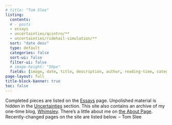 ```yaml
---
# title: "Tom Slee"
listing:
  contents: 
  # - posts
  - essays
  - uncertainties/qcintro/**
  - uncertainties/ridehail-simulation/**
  sort: "date desc"
  type: default
  categories: false
  sort-ui: false
  filter-ui: false
  # image-height: "50px"
  fields: [image, date, title, description, author, reading-time, categories]
page-layout: full
title-block-banner: true
toc: false
---
```


Completed pieces are listed on the [Essays](essays.qmd) page. Unpolished material is hidden in the [Uncertainties](uncertainties.qmd) section. This site also contains an archive of my one-time blog, [Whimsley](blog.qmd). There's a little about me on [the About Page](about.qmd). Recently-changed pages on the site are listed below.  -- Tom Slee
